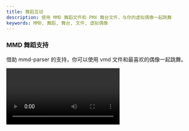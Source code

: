 ```yaml
---
title: 舞蹈互动
description: 使用 MMD 舞蹈文件和 PMX 舞台文件，与你的虚拟偶像一起跳舞
keywords: MMD, 舞蹈, 舞台, 文件, 虚拟偶像
---
```


### MMD 舞蹈支持

借助 mmd-parser 的支持，你可以使用 vmd 文件和最喜欢的偶像一起跳舞。

<Frame>
  <video 
    src="https://img.rdmclin2.com/rdmclin2/2024/11/5f197a7db0fe812216f601ad47cbc42d.mp4"
    controls
    className="w-full aspect-video"
  />
</Frame>

### PMX 舞台加载

PMX 舞台文件支持，可以让你在舞台上与虚拟偶像一起跳舞。

<Frame>
  <img src="https://oss.vidol.chat/assets/d496aba091351b55907faadd63d31033.webp" />
</Frame>
